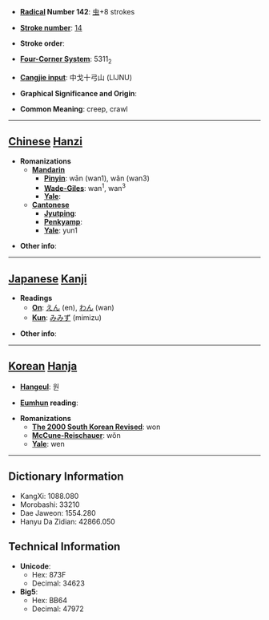 * '''[[Wiktionary:Chinese radical index| Radical]] Number 142''': [[Wiktionary:Chinese radical index 虫|虫]]+8 strokes

* '''[[Wiktionary:Chinese total strokes index|Stroke number]]''': [[Wiktionary:Chinese total strokes index 14|14]]

* '''Stroke order''': 

* '''[[Wiktionary:Chinese four corner index|Four-Corner System]]''': 5311<sub>2</sub>

* '''[[Wiktionary:Chinese Cangjie index|Cangjie input]]''': 中戈十弓山 (LIJNU)

* '''Graphical Significance and Origin''': 

* '''Common Meaning''': creep, crawl

----

== [[Chinese]] [[Hanzi]] ==

* '''Romanizations'''
** '''[[Mandarin]]'''
*** '''[[Pinyin]]''': wān (wan1), wǎn (wan3)
*** '''[[Wade-Giles]]''': wan<sup>1</sup>, wan<sup>3</sup>
*** '''[[Yale]]''': 
** '''[[Cantonese]]'''
*** '''[[Jyutping]]''':
*** '''[[Penkyamp]]''': 
*** '''[[Yale]]''': yun1

* '''Other info''': 

----

== [[Japanese]] [[Kanji]] ==

* '''Readings'''
** '''[[On]]''': [[えん]] (en), [[わん]] (wan)
** '''[[Kun]]''': [[みみず]] (mimizu)

* '''Other info''':  

----

== [[Korean]] [[Hanja]] ==

* '''[[Hangeul]]''': 원

* '''[[Eumhun]] reading''': 

* '''Romanizations'''
** '''[[The 2000 South Korean Revised Romanization|The 2000 South Korean Revised]]''': won
** '''[[McCune-Reischauer]]''': wŏn
** '''[[Yale]]''': wen

----

== Dictionary Information ==

* KangXi: 1088.080
* Morobashi: 33210
* Dae Jaweon: 1554.280
* Hanyu Da Zidian: 42866.050

== Technical Information ==

* '''Unicode''':
** Hex: 873F
** Decimal: 34623
* '''Big5''':
** Hex: BB64
** Decimal: 47972